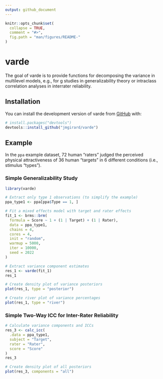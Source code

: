 ```yaml
---
output: github_document
---
```


<!-- README.md is generated from README.Rmd. Please edit that file -->

```r
knitr::opts_chunk$set(
  collapse = TRUE,
  comment = "#>",
  fig.path = "man/figures/README-"
)
```

# varde

<!-- badges: start -->
<!-- badges: end -->

The goal of varde is to provide functions for decomposing the variance in multilevel models, e.g., for g studies in generalizability theory or intraclass correlation analyses in interrater reliability.

## Installation

You can install the development version of varde from [GitHub](https://github.com/) with:

``` r
# install.packages("devtools")
devtools::install_github("jmgirard/varde")
```

## Example

In the `ppa` example dataset, 72 human "raters" judged the perceived physical attractiveness of 36 human "targets" in 6 different conditions (i.e., stimulus "types").

### Simple Generalizability Study

```r
library(varde)

# Extract only type 1 observations (to simplify the example)
ppa_type1 <- ppa[ppa$Type == 1, ]

# Fit a mixed effects model with target and rater effects
fit_1 <- brms::brm(
  formula = Score ~ 1 + (1 | Target) + (1 | Rater),
  data = ppa_type1,
  chains = 4,
  cores = 4,
  init = "random",
  warmup = 5000,
  iter = 10000,
  seed = 2022
)
```

```r
# Extract variance component estimates
res_1 <- varde(fit_1)
res_1
```

```r
# Create density plot of variance posteriors
plot(res_1, type = "posterior")
```

```r
# Create river plot of variance percentages
plot(res_1, type = "river")
```

### Simple Two-Way ICC for Inter-Rater Reliability

```r
# Calculate variance components and ICCs
res_3 <- calc_icc(
  .data = ppa_type1, 
  subject = "Target",
  rater = "Rater",
  score = "Score"
)
res_3
```

```r
# Create density plot of all posteriors
plot(res_3, components = "all")
```
